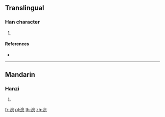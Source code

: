 ==Translingual==

===Han character===
{{Han char|rn=85|rad=水|as=11|sn=14|four=|canj=EHWP}}

# {{defn|Han|sort=水11}}

====References====
* {{Han ref|kx=0645.270|dkj=18134|dj=1055.020|hdz=31725.050|uh=6F17|ud=28439}}

----

==Mandarin==

===Hanzi===
{{cmn-hanzi|pin=[[cōng]] ([[cong1]])|wg=ts'ung<sup>1</sup>}}

# {{defn|lang=cmn|sort=水11}}

[[fr:漗]]
[[pl:漗]]
[[th:漗]]
[[zh:漗]]